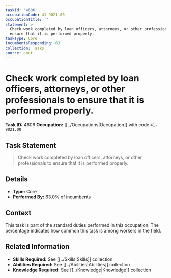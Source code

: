 ```yaml
---
taskId: '4606'
occupationCode: 41-9021.00
occupationTitle: ''
statement: >-
  Check work completed by loan officers, attorneys, or other professionals to
  ensure that it is performed properly.
taskType: Core
incumbentsResponding: 63
collection: Tasks
source: onet
---
```

# Check work completed by loan officers, attorneys, or other professionals to ensure that it is performed properly.

**Task ID:** 4606
**Occupation:** [[../Occupations|Occupation]] with code `41-9021.00`

## Task Statement

> Check work completed by loan officers, attorneys, or other professionals to ensure that it is performed properly.

## Details

- **Type:** Core
- **Performed By:** 63.0% of incumbents

## Context

This task is part of the standard duties performed in this occupation. The percentage indicates how common this task is among workers in the field.

## Related Information

- **Skills Required:** See [[../Skills|Skills]] collection
- **Abilities Required:** See [[../Abilities|Abilities]] collection
- **Knowledge Required:** See [[../Knowledge|Knowledge]] collection
